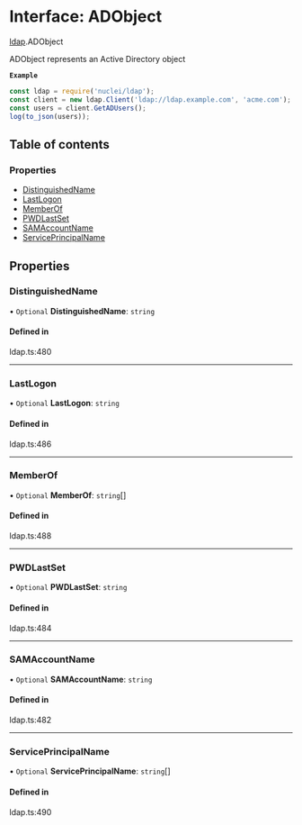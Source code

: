 # Interface: ADObject

[ldap](/templates/protocols/javascript/modules/ldap).ADObject

ADObject represents an Active Directory object

**`Example`**

```javascript
const ldap = require('nuclei/ldap');
const client = new ldap.Client('ldap://ldap.example.com', 'acme.com');
const users = client.GetADUsers();
log(to_json(users));
```

## Table of contents

### Properties

- [DistinguishedName](/templates/protocols/javascript/modules/ldap.ADObject#distinguishedname)
- [LastLogon](/templates/protocols/javascript/modules/ldap.ADObject#lastlogon)
- [MemberOf](/templates/protocols/javascript/modules/ldap.ADObject#memberof)
- [PWDLastSet](/templates/protocols/javascript/modules/ldap.ADObject#pwdlastset)
- [SAMAccountName](/templates/protocols/javascript/modules/ldap.ADObject#samaccountname)
- [ServicePrincipalName](/templates/protocols/javascript/modules/ldap.ADObject#serviceprincipalname)

## Properties

### DistinguishedName

• `Optional` **DistinguishedName**: `string`

#### Defined in

ldap.ts:480

___

### LastLogon

• `Optional` **LastLogon**: `string`

#### Defined in

ldap.ts:486

___

### MemberOf

• `Optional` **MemberOf**: `string`[]

#### Defined in

ldap.ts:488

___

### PWDLastSet

• `Optional` **PWDLastSet**: `string`

#### Defined in

ldap.ts:484

___

### SAMAccountName

• `Optional` **SAMAccountName**: `string`

#### Defined in

ldap.ts:482

___

### ServicePrincipalName

• `Optional` **ServicePrincipalName**: `string`[]

#### Defined in

ldap.ts:490
